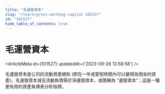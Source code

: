 ```yaml
---
title: "毛運營資本"
slug: "/learn/gross-working-capital-101527"
id: "101527"
hide_table_of_contents: true
---
```



# 毛運營資本

<ArticleMeta id={101527} updatedAt={'2023-09-26 13:58:58'} />
<div className='border-solid border-b border-t-0 my-4 border-[var(--ifm-color-gray-300)]' />

毛運營資本是公司的流動資產總和 (即在一年或更短時間內可以變現為現金的資產)。毛運營資本減去流動負債等於淨運營資本，或簡稱為 “運營資本”；這是一種更有用的資產負債表分析指標。
